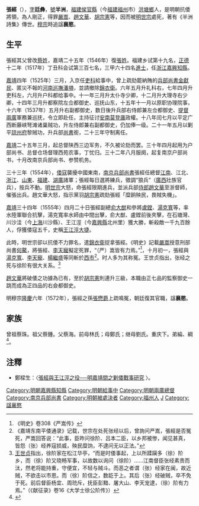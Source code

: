 {{Otheruses|張經|other=同名或類似名的其它條目描述}}
{{明清人物信息框
| 姓名 = 張經
| 原名 = 蔡經
| 圖片名稱= 
| 圖片大小 =
| 圖片說明 = 
| 最高職務 =
| 國家 = 大明 
| 爵位 =
| 籍貫 =福建福州府侯官县
| 族裔 = 
| 字號 = 
| 諡號 =
| 出生日期 = 六月初四日
| 出生地點 = 
| 逝世日期 = 嘉靖三十四年十月
| 逝世地點 =
| 墓葬 =
| 配偶 = 娶李氏
| 親屬 = 
| 出身 =
*
* 正德十二年丁丑科進士
| 經歷 =
| 著作 = 
}}
'''張經'''（{{bd|1492年||1555年|catIdx=Z張}}），[[表字|字]]'''廷彝'''，[[號|號]]'''半洲'''，[[福建|福建]][[侯官縣|侯官縣]]（今[[福建|福建]][[福州|福州]]市）[[洪塘鄉_(福州)|洪塘鄉]]人，是明朝抗倭將領，為人剛正，得罪[[嚴嵩|嚴嵩]]、[[赵文华_(明朝)|趙文華]]、[[胡宗憲|胡宗憲]]等，因而被[[明世宗|明世宗]]處死，著有《半洲詩集》傳世。[[明穆宗|穆宗]]時追諡'''襄愍'''。

== 生平 ==
張經其父曾改[[蔡姓|蔡姓]]，嘉靖二十五年（1546年）復[[張姓|張姓]]。福建乡试第十九名，[[正德_(明朝)|正德]]十二年（1517年）丁丑科会试第三百七名，三甲六十四名[[進士|進士]]，任[[浙江|浙江]][[嘉興|嘉興]][[知縣|知縣]]。

[[嘉靖|嘉靖]]四年（1525年）三月，入京任[[户部_(官署)|吏科]]給事中，曾上疏劾罷納賄的[[兵部|兵部]][[尚書|尚書]][[金獻民|金獻民]]、匿災不報的[[河南|河南]][[巡撫|巡撫]][[潘塤|潘塤]]，並請撤除[[錦衣衛|錦衣衛]]。六年五月升礼科右，七年四月升吏科左，六月升户科都给事中。十一年三月升太仆寺少卿，十二月升大理寺右少卿，十四年三月升都察院左佥都御史、巡抚山东，十五年十一月以原职协理院事，十六年（1537年）五月升右副都御史，数日後升兵部右侍郎兼左佥都御史、[[兩廣總督|提督兩廣]]軍務兼巡抚，令立即赴任，主持征讨[[安南|安南]][[莫登庸|莫登庸]]政權。十八年闰七月以平定广西断藤峡弩滩诸巢贼功，升左侍郎兼右副都御史，仍加俸一级。二十一年五月以剿平[[琼州府|琼州府]]黎贼功，升兵部[[尚書|尚書]]銜，二十三年守制离任。

[[嘉靖|嘉靖]]二十五年三月，起总督陕西三边军务，不久被论劾而罢。三十年四月起用为户部尚书、总督仓场督理西苑农事，丁忧归。三十二年八月服阕，起复南京户部尚书，十月改南京兵部尚书、参赞机务。

三十三年（1554年），[[倭寇|倭寇]]襲擾中國東南，[[南京兵部尚書|南京兵部尚書]]張經任總督[[江南|江南]]、江北、[[浙江|浙江]]、[[山東|山東]]、[[福建|福建]]、[[湖廣|湖廣]]諸軍；張經每日選將練兵，徵調“狼兵”（[[廣西|廣西]]壯族官兵），按兵不動。[[明世宗|明世宗]]大怒，命張經限期進兵，並派兵部[[侍郎|侍郎]][[赵文华_(明朝)|趙文華]]至浙督師，催張出兵。{{fact|趙文華是嚴嵩黨人，向張經索賄白銀二萬兩，張經不理。}}趙文華大怒，指示黨羽[[胡宗憲|胡宗憲]]疏劾張經「糜餉殃民，畏賊失機」。

[[嘉靖|嘉靖]]三十四年（1555年）四月二十日張經副總[[俞大猷|俞大猷]]和參將[[盧鏜|盧鏜]]、[[湯克寬|湯克寬]]等，率水陸軍聯合抗擊，湯克寬率水師由中間出擊，俞大猷、盧鏜前後夾擊，在石塘灣、川沙洼（今[[上海|上海]]川沙縣）、王江涇（今[[嘉興縣|嘉興縣]]北州里）獲大勝，斬殺敵一千九百餘人，俘獲倭寇五千，史稱[[王江涇大捷|王江涇大捷]]。

此時，明世宗卻以抗倭不力罪名，遣[[錦衣衛|錦衣衛]]捉拿張經。《明史》記載[[嚴嵩|嚴嵩]]授意刑部尚書[[何鰲|何鰲]]，將張經、[[李天寵|李天寵]]擬定死罪，“（严）嵩皆有力焉。”<ref>《明史》卷308《严嵩传》</ref>，十月初一，張經與[[湯克寬|湯克寬]]、[[李天寵|李天寵]]、[[楊繼盛|楊繼盛]]等同斬於[[西四牌樓|西市]]<ref>《嘉靖东南平倭通录》记载，世宗在处死张经以后，曾詢问严嵩，張經是否冤死，严嵩回答说：“此事，臣昨问徐阶、吕本二臣，以乡邦被惨，闻见甚真，皆怨（张）经养寇损威，殃民糜饷，不逮问无以正法。”</ref>。时人多为其称冤。王世贞指出，张经之死与徐阶有很大关系。<ref>[[王世贞|王世贞]]指出，徐阶家在松江华亭，“而是时倭事起，上以所蹂躏多（徐）阶乡，而（徐）阶又晓畅军事，以故数以询问（徐阶）……江南督臣张经素贵而汰，然老将能持重，守便宜，不轻与贼斗。而恶之者谓（张）经家在闽，故近贼，不欲击以市恩。而（徐）阶信之，数龁于上。其后（张）经破贼，卒不免于死。前后督臣杨宜、周珫斥，抚臣彭黯、屠大山、李天宠逮，（徐）阶有力焉。”（《献征录》卷16《大学士徐公阶传》）</ref>

[[赵文华_(明朝)|趙文華]]將破倭之功據為已有，至於[[胡宗憲|胡宗憲]]則連升三級，本職由正七品的監察御史一跳而成為正四品的右僉都御史。

明穆宗[[隆庆_(明朝)|隆慶]]六年（1572年），張經之孫[[張懋爵|張懋爵]]上疏鳴冤，朝廷復其官職，諡'''襄愍'''。

==家族==
曾祖蔡珠。祖父蔡鍾。父蔡海。前母林氏；母鄭氏；继母劉氏。重庆下。弟綸、綱<ref>{{Cite book|title=天一阁藏明代科举录选刊 登科录 点校本|last=龚延明主编|first=|publisher=宁波出版社|year=2016|isbn=978-7-5526-2320-8|location=宁波|pages=|quote=《天一閣藏明代科舉錄選刊.登科錄》之《正德九年甲戌科進士登科錄》}}</ref>。

==注釋==
{{reflist}}
*鄭樑生：〈[http://ccsdb.ncl.edu.tw/ccs/image/01_010_002_01_13.pdf 張經與王江涇之役──明嘉靖間之剿倭戰事研究] {{Wayback|url=http://ccsdb.ncl.edu.tw/ccs/image/01_010_002_01_13.pdf |date=20180202012920 }}〉。
{{正德十二年丁丑科殿試金榜}}

{{DEFAULTSORT:Zhang張}}
[[Category:明朝嘉興縣知縣|Category:明朝嘉興縣知縣]]
[[Category:明朝給事中|Category:明朝給事中]]
[[Category:明朝兩廣總督|Category:明朝兩廣總督]]
[[Category:南京兵部尚書|Category:南京兵部尚書]]
[[Category:明朝被處決者|Category:明朝被處決者]]
[[Category:福州人|Category:福州人]]
[[Category:張姓|J]]
[[Category:諡襄愍|Category:諡襄愍]]